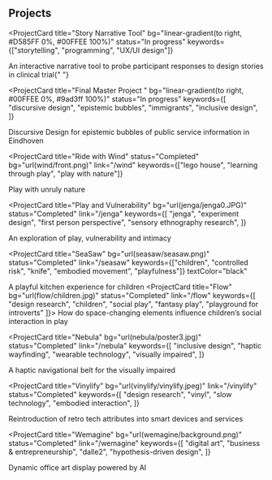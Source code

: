
## Projects

<ProjectCard
  title="Story Narrative Tool"
  bg="linear-gradient(to right, #D585FF 0%, #00FFEE 100%)"
  status="In progress"
  keywords={["storytelling", "programming", "UX/UI design"]}
>
  An interactive narrative tool to probe participant responses to design stories
  in clinical trial{" "}
</ProjectCard>

<ProjectCard
  title="Final Master Project "
  bg="linear-gradient(to right,  #00FFEE 0%, #9ad3ff 100%)"
  status="In progress"
  keywords={[
    "discursive design",
    "epistemic bubbles",
    "immigrants",
    "inclusive design",
  ]}
>
  Discursive Design for epistemic bubbles of public service information in
  Eindhoven
</ProjectCard>

<ProjectCard
  title="Ride with Wind"
  status="Completed"
  bg="url(wind/front.png)"
  link="/wind"
  keywords={["lego house", "learning through play", "play with nature"]}
>
  Play with unruly nature
</ProjectCard>

<ProjectCard
  title="Play and Vulnerability"
  bg="url(jenga/jenga0.JPG)"
  status="Completed"
  link="/jenga"
  keywords={[
    "jenga",
    "experiment design",
    "first person perspective",
    "sensory ethnography research",
  ]}
>
  An exploration of play, vulnerability and intimacy
</ProjectCard>

<ProjectCard
  title="SeaSaw"
  bg="url(seasaw/seasaw.png)"
  status="Completed"
  link="/seasaw"
  keywords={["children", "controlled risk", "knife", "embodied movement", "playfulness"]}
  textColor="black"
>
  A playful kitchen experience for children
</ProjectCard>
<ProjectCard
  title="Flow"
  bg="url(flow/children.jpg)"
  status="Completed"
  link="/flow"
  keywords={[
    "design research",
    "children",
    "social play",
    "fantasy play",
    "playground for introverts"
]}>
How do space-changing elements influence children’s social interaction in play

</ProjectCard>

<ProjectCard
  title="Nebula"
  bg="url(nebula/poster3.jpg)"
  status="Completed"
  link="/nebula"
  keywords={[
    "inclusive design",
    "haptic wayfinding",
    "wearable technology",
    "visually impaired",
  ]}
>
  A haptic navigational belt for the visually impaired
</ProjectCard>

<!--  <ProjectCard
title="Meet"
bg="linear-gradient(to right, #662D8C 0%, #ED1E79 100%)"
status="Completed"
keywords={["internet of things", "growing systems"]}

> An IoT device for your distant loved ones

</ProjectCard> -->

<!-- <ProjectCard
title="Kami"
bg="linear-gradient(to right, #D4145A 0%, #FBB03B 100%)"
status="Completed"
keywords={["pragmatism philosophy"]}

> When a booking rental service connects the past, current and future

</ProjectCard>  -->

<ProjectCard
  title="Vinylify"
  bg="url(vinylify/vinylify.jpeg)"
  link="/vinylify"
  status="Completed"
  keywords={[
    "design research",
    "vinyl",
    "slow technology",
    "embodied interaction",
  ]}
>
  Reintroduction of retro tech attributes into smart devices and services
</ProjectCard>

<!--
<ProjectCard
  title="Who care for the carers"
  bg="linear-gradient(to right, #D585FF 0%, #00FFEE 100%)"
  status="Completed"
  keywords={[
    "healthcare",
    "mental health",
    "ui/ux design",
    "design sprint",
    "dutch design week",
  ]}
></ProjectCard> -->

<ProjectCard
  title="Wemagine"
  bg="url(wemagine/background.png)"
  status="Completed"
  link="/wemagine"
  keywords={[
    "digital art",
    "business & entrepreneurship",
    "dalle2",
    "hypothesis-driven design",
  ]}
>
  Dynamic office art display powered by AI
</ProjectCard>

<!--
<ProjectCard
  title="Face Recognition"
  bg="linear-gradient(to right, #D585FF 0%, #00FFEE 100%)"
  status="Completed"
  link="/face"
  keywords={["artificial intelligence", "neural network"]}
>
  Applied artificial intelligence in facial recognition
</ProjectCard>

<ProjectCard
  title="Argonaut"
  bg="linear-gradient(to right, #D585FF 0%, #00FFEE 100%)"
  status="Completed"
  link="/argonaut"
  keywords={["micro-frontend architecture", "typescript", "corporate project"]}
>
  Micro frontend framework with run-time integration
</ProjectCard>
-->

